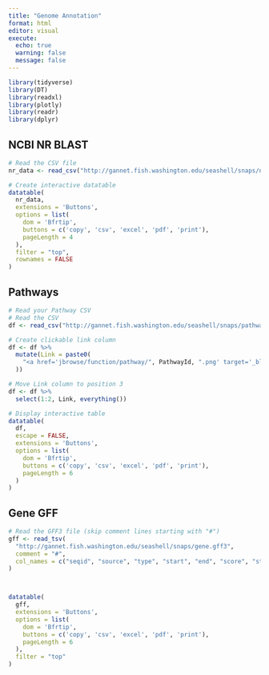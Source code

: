 ```yaml
---
title: "Genome Annotation"
format: html
editor: visual
execute:
  echo: true
  warning: false
  message: false
---
```


```r
library(tidyverse)
library(DT)
library(readxl)
library(plotly)
library(readr)
library(dplyr)

```


## NCBI NR BLAST

```r


# Read the CSV file
nr_data <- read_csv("http://gannet.fish.washington.edu/seashell/snaps/nr.csv")  # If running in RStudio, adjust path if needed

# Create interactive datatable
datatable(
  nr_data,
  extensions = 'Buttons',
  options = list(
    dom = 'Bfrtip',
    buttons = c('copy', 'csv', 'excel', 'pdf', 'print'),
    pageLength = 4
  ),
  filter = "top",
  rownames = FALSE
)
```


## Pathways 

```r

# Read your Pathway CSV
# Read the CSV
df <- read_csv("http://gannet.fish.washington.edu/seashell/snaps/pathway_table.csv")

# Create clickable link column
df <- df %>%
  mutate(Link = paste0(
    "<a href='jbrowse/function/pathway/", PathwayId, ".png' target='_blank'>", PathwayId, "</a>"
  ))

# Move Link column to position 3
df <- df %>%
  select(1:2, Link, everything())

# Display interactive table
datatable(
  df,
  escape = FALSE,
  extensions = 'Buttons',
  options = list(
    dom = 'Bfrtip',
    buttons = c('copy', 'csv', 'excel', 'pdf', 'print'),
    pageLength = 6
  )
)
```


## Gene GFF 

```r
# Read the GFF3 file (skip comment lines starting with "#")
gff <- read_tsv(
  "http://gannet.fish.washington.edu/seashell/snaps/gene.gff3",
  comment = "#",
  col_names = c("seqid", "source", "type", "start", "end", "score", "strand", "phase", "attributes")
)



datatable(
  gff,
  extensions = 'Buttons',
  options = list(
    dom = 'Bfrtip',
    buttons = c('copy', 'csv', 'excel', 'pdf', 'print'),
    pageLength = 6
  ),
  filter = "top"
)



```

